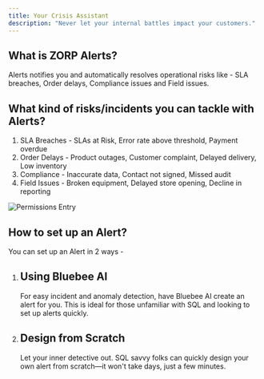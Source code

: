 ```yaml
---
title: Your Crisis Assistant 
description: "Never let your internal battles impact your customers."
---
```


## What is ZORP Alerts?
Alerts notifies you and automatically resolves operational risks like - SLA breaches, Order delays, Compliance issues and Field issues. 

## What kind of risks/incidents you can tackle with Alerts?
1. SLA Breaches - SLAs at Risk, Error rate above threshold, Payment overdue
2. Order Delays - Product outages, Customer complaint, Delayed delivery, Low inventory
3. Compliance - Inaccurate data, Contact not signed, Missed audit
4. Field Issues - Broken equipment, Delayed store opening, Decline in reporting

![Permissions Entry](/images/alertsrisks.png)

## How to set up an Alert?
You can set up an Alert in 2 ways -

1. ## Using Bluebee AI<br />
    For easy incident and anomaly detection, have Bluebee AI create an alert for you. This is ideal for those unfamiliar with SQL and looking to set up alerts quickly.

2. ## Design from Scratch <br />
    Let your inner detective out. SQL savvy folks can quickly design your own alert from scratch—it won't take days, just a few minutes.